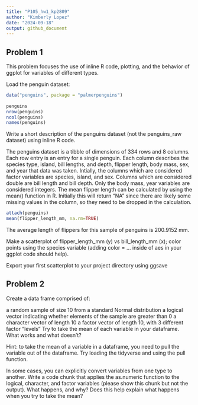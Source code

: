 ```yaml
---
title: "P105_hw1_kp2809"
author: "Kimberly Lopez"
date: "2024-09-18"
output: github_document
---
```



## Problem 1

This problem focuses the use of inline R code, plotting, and the behavior of ggplot for variables of different types.

Load the penguin dataset:

```r
data("penguins", package = "palmerpenguins")
               
penguins
nrow(penguins)
ncol(penguins)
names(penguins)

```

Write a short description of the penguins dataset (not the penguins_raw dataset) using inline R code. 

The penguins dataset is a tibble of dimensions of 334 rows and 8 columns. 
Each row entry is an entry for a single penguin. Each column describes the species type, island, bill lengths, and depth, flipper length, body mass, sex, and year that data was taken. Intially, the columns which are considered factor variables are species, island, and sex. Columns which are considered double are bill length and bill depth. Only the body mass, year variables are considered integers. The mean flipper length can be calculated by using the mean() function in R. Initially this will return "NA" since there are likely some missing values in the column, so they need to be dropped in the calculation. 

```r
attach(penguins)
mean(flipper_length_mm, na.rm=TRUE)
```

The average length of flippers for this sample of penguins is 200.9152 mm.

Make a scatterplot of flipper_length_mm (y) vs bill_length_mm (x); color points using the species variable (adding color = ... inside of aes in your ggplot code should help).



Export your first scatterplot to your project directory using ggsave


## Problem 2 
Create a data frame comprised of:

a random sample of size 10 from a standard Normal distribution
a logical vector indicating whether elements of the sample are greater than 0
a character vector of length 10
a factor vector of length 10, with 3 different factor “levels”
Try to take the mean of each variable in your dataframe. What works and what doesn’t?

Hint: to take the mean of a variable in a dataframe, you need to pull the variable out of the dataframe. Try loading the tidyverse and using the pull function.


In some cases, you can explicitly convert variables from one type to another. Write a code chunk that applies the as.numeric function to the logical, character, and factor variables (please show this chunk but not the output). What happens, and why? Does this help explain what happens when you try to take the mean?




